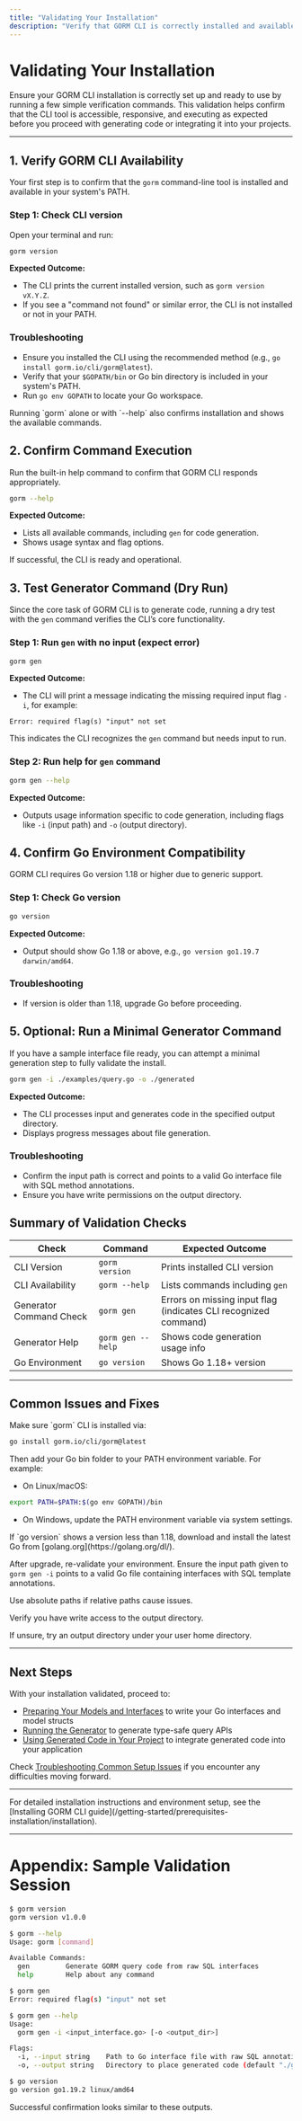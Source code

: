 ```yaml
---
title: "Validating Your Installation"
description: "Verify that GORM CLI is correctly installed and available on your system. Run test commands and confirm version output to ensure a healthy starting point before moving forward."
---
```


# Validating Your Installation

Ensure your GORM CLI installation is correctly set up and ready to use by running a few simple verification commands. This validation helps confirm that the CLI tool is accessible, responsive, and executing as expected before you proceed with generating code or integrating it into your projects.

---

## 1. Verify GORM CLI Availability

Your first step is to confirm that the `gorm` command-line tool is installed and available in your system's PATH.

### Step 1: Check CLI version

Open your terminal and run:

```bash
gorm version
```

**Expected Outcome:**
- The CLI prints the current installed version, such as `gorm version vX.Y.Z`.
- If you see a "command not found" or similar error, the CLI is not installed or not in your PATH.

### Troubleshooting
- Ensure you installed the CLI using the recommended method (e.g., `go install gorm.io/cli/gorm@latest`).
- Verify that your `$GOPATH/bin` or Go bin directory is included in your system's PATH.
- Run `go env GOPATH` to locate your Go workspace.

<Callout title="Tip">
Running `gorm` alone or with `--help` also confirms installation and shows the available commands.
</Callout>

## 2. Confirm Command Execution

Run the built-in help command to confirm that GORM CLI responds appropriately.

```bash
gorm --help
```

**Expected Outcome:**
- Lists all available commands, including `gen` for code generation.
- Shows usage syntax and flag options.

If successful, the CLI is ready and operational.

## 3. Test Generator Command (Dry Run)

Since the core task of GORM CLI is to generate code, running a dry test with the `gen` command verifies the CLI’s core functionality.

### Step 1: Run `gen` with no input (expect error)

```bash
gorm gen
```

**Expected Outcome:**
- The CLI will print a message indicating the missing required input flag `-i`, for example:

```plaintext
Error: required flag(s) "input" not set
```

This indicates the CLI recognizes the `gen` command but needs input to run.

### Step 2: Run help for `gen` command

```bash
gorm gen --help
```

**Expected Outcome:**
- Outputs usage information specific to code generation, including flags like `-i` (input path) and `-o` (output directory).

## 4. Confirm Go Environment Compatibility

GORM CLI requires Go version 1.18 or higher due to generic support.

### Step 1: Check Go version

```bash
go version
```

**Expected Outcome:**
- Output should show Go 1.18 or above, e.g., `go version go1.19.7 darwin/amd64`.

### Troubleshooting
- If version is older than 1.18, upgrade Go before proceeding.

## 5. Optional: Run a Minimal Generator Command

If you have a sample interface file ready, you can attempt a minimal generation step to fully validate the install.

```bash
gorm gen -i ./examples/query.go -o ./generated
```

**Expected Outcome:**
- The CLI processes input and generates code in the specified output directory.
- Displays progress messages about file generation.

### Troubleshooting
- Confirm the input path is correct and points to a valid Go interface file with SQL method annotations.
- Ensure you have write permissions on the output directory.

## Summary of Validation Checks

| Check                  | Command                  | Expected Outcome                                                         |
|------------------------|--------------------------|--------------------------------------------------------------------------|
| CLI Version            | `gorm version`           | Prints installed CLI version                                             |
| CLI Availability       | `gorm --help`            | Lists commands including `gen`                                           |
| Generator Command Check| `gorm gen`               | Errors on missing input flag (indicates CLI recognized command)          |
| Generator Help         | `gorm gen --help`        | Shows code generation usage info                                         |
| Go Environment         | `go version`             | Shows Go 1.18+ version                                                    |

---

## Common Issues and Fixes

<AccordionGroup title="Troubleshooting Common Validation Issues">
<Accordion title="Command not found error">
Make sure `gorm` CLI is installed via:

```bash
go install gorm.io/cli/gorm@latest
```

Then add your Go bin folder to your PATH environment variable. For example:

- On Linux/macOS:

```bash
export PATH=$PATH:$(go env GOPATH)/bin
```

- On Windows, update the PATH environment variable via system settings.

</Accordion>
<Accordion title="Incorrect Go version">
If `go version` shows a version less than 1.18, download and install the latest Go from [golang.org](https://golang.org/dl/).

After upgrade, re-validate your environment.
</Accordion>
<Accordion title="Input path errors for `gen` command">
Ensure the input path given to `gorm gen -i` points to a valid Go file containing interfaces with SQL template annotations.

Use absolute paths if relative paths cause issues.

</Accordion>
<Accordion title="Output directory permission errors">
Verify you have write access to the output directory.

If unsure, try an output directory under your user home directory.

</Accordion>
</AccordionGroup>

---

## Next Steps

With your installation validated, proceed to:

- [Preparing Your Models and Interfaces](../first-run-basic-usage/prepare-code) to write your Go interfaces and model structs
- [Running the Generator](../first-run-basic-usage/run-generator) to generate type-safe query APIs
- [Using Generated Code in Your Project](../first-run-basic-usage/using-generated-code) to integrate generated code into your application

Check [Troubleshooting Common Setup Issues](../../configuration-and-troubleshooting/troubleshooting-common-issues) if you encounter any difficulties moving forward.

---

<Info>
For detailed installation instructions and environment setup, see the [Installing GORM CLI guide](/getting-started/prerequisites-installation/installation).
</Info>

---

# Appendix: Sample Validation Session

```bash
$ gorm version
gorm version v1.0.0

$ gorm --help
Usage: gorm [command]

Available Commands:
  gen         Generate GORM query code from raw SQL interfaces
  help        Help about any command

$ gorm gen
Error: required flag(s) "input" not set

$ gorm gen --help
Usage:
  gorm gen -i <input_interface.go> [-o <output_dir>]

Flags:
  -i, --input string    Path to Go interface file with raw SQL annotations (required)
  -o, --output string   Directory to place generated code (default "./g")

$ go version
go version go1.19.2 linux/amd64
```

Successful confirmation looks similar to these outputs.
